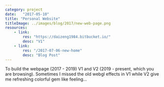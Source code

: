 ```yaml
---
category: project
date:   "2017-05-10"
title: "Personal Website"
titleImage: ../images/blog/2017/new-web-page.png
resources:
    - link: 
        res: "https://daizeng1984.bitbucket.io/"
        desc: "V1"
    - link: 
        res: "/2017-07-06-new-home"
        desc: "Blog Post"
---
```

To build the webpage (2017 - 2019) V1 and V2 (2019 - present, which you are browsing). Sometimes I missed the old webgl effects in V1 while V2 give me refreshing colorful gem like feeling...

